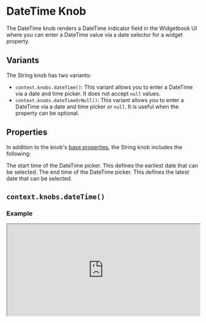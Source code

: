 # DateTime Knob

The DateTime knob renders a DateTime indicator field in the Widgetbook UI where you can enter a DateTime value via a date selector for a widget property. 

## Variants

The String knob has two variants:
- `context.knobs.dateTime()`: This variant allows you to enter a DateTime via a date and time picker. It does not accept `null` values.
- `context.knobs.dateTimeOrNull()`: This variant allows you to enter a DateTime via a date and time picker or `null`. It is useful when the property can be optional.

## Properties

In addition to the knob's [base properties](/knobs/overview#properties), the String knob includes the following:

<Accordion title="context.knobs.dateTime()" defaultOpen>
  <Property name="start" type="DateTime" required>
    The start time of the DateTime picker. This defines the earliest date that can be selected.
  </Property>
  <Property name="end" type="DateTime" required>
    The end time of the DateTime picker. This defines the latest date that can be selected.
  </Property>
</Accordion>

## `context.knobs.dateTime()`

### Example

<iframe 
  src="https://preview.widgetbook.io/#/?path=knobpreview/datetime-knob&panels=knobs" 
  width="100%"
  height="240px"
/>

### Usage

To use the DateTime knob, call the `context.knobs.dateTime()` method.

```dart title="Example: DateTime Knob"
@UseCase(type: MyWidget, name: 'Default')
Widget buildUseCase(BuildContext context) {
  return MyWidget(
    dateTime: context.knobs.dateTime( // [!code highlight]
      label: 'dateTime', // [!code highlight]
      initialValue: DateTime.now(), // [!code highlight]
      start: DateTime.now().subtract(const Duration(days: 30)), // [!code highlight]
      end: DateTime.now().add(const Duration(days: 30)), // [!code highlight]
    ), // [!code highlight]
  );
}
```

## `context.knobs.dateTimeOrNull()` 

### Example

<iframe 
  src="https://preview.widgetbook.io/#/?path=knobpreview/datetime-nullable-knob&panels=knobs" 
  width="100%"
  height="240px"
/>

### Usage

To use the nullable DateTime knob, call the `context.knobs.dateTimeOrNull()` method.

```dart title="Example: Nullable DateTime Knob"
@UseCase(type: MyWidget, name: 'Default')
Widget buildUseCase(BuildContext context) {
  return MyWidget(
    dateTime: context.knobs.dateTimeOrNull( // [!code highlight]
      label: 'dateTime', // [!code highlight]
      start: DateTime.now().subtract(const Duration(days: 30)), // [!code highlight]
      end: DateTime.now().add(const Duration(days: 30)), // [!code highlight]
    ), // [!code highlight]
  );
}
```

## Multi-snapshot Support

Multi-snapshot support allows you to generate multiple screenshots of a single use case with varying values using [KnobsConfigs](/cloud/snapshots/multi-snapshot#multi-snapshot-for-knobs) and [AddonsConfigs](/cloud/snapshots/multi-snapshot#multi-snapshot-for-addons).

### Regular DateTime Knob

```dart title="Example: DateTimeKnobConfig"
@UseCase(
  type: MyWidget,
  name: 'Default',
  cloudKnobsConfigs: { // [!code highlight]
    'dateTime': [DateTimeKnobConfig('dateTime', '2020-01-31 16:10')], // [!code highlight]
  }, // [!code highlight]
)
Widget buildUseCase(BuildContext context) {
  return MyWidget(
    dateTime: context.knobs.dateTime(
      label: 'dateTime',
      initialValue: DateTime.now(),
      start: DateTime.now().subtract(const Duration(days: 30)),
      end: DateTime.now().add(const Duration(days: 30)),
    ),
  );
}
```

### Nullable DateTime Knob

```dart title="Example: NullKnobConfig"
@UseCase(
  type: MyWidget,
  name: 'Default',
  cloudKnobsConfigs: { // [!code highlight]
    'Without date': [NullKnobConfig('dateTime')], // [!code highlight]
    'With date': [DateTimeKnobConfig('dateTime', '2020-01-31 16:10')], // [!code highlight]
  }, // [!code highlight]
)
Widget buildUseCase(BuildContext context) {
  return MyWidget(
    dateTime: context.knobs.dateTimeOrNull(
      label: 'dateTime',
      start: DateTime.now().subtract(const Duration(days: 30)),
      end: DateTime.now().add(const Duration(days: 30)),
    ),
  );
}
```
